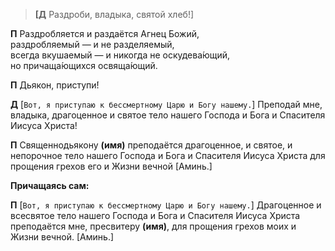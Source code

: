 > **[Д** Раздроби, владыка, святой хлеб!<R>]</R>

**П** Раздробляется и раздаётся Агнец Божий,  
раздробляемый — и не разделяемый,  
всегда вкушаемый — и никогда не оскудева́ющий,  
но причаща́ющихся освяща́ющий.

**П** Дьякон, приступи́!

**Д** <R>[</R>`Вот, я приступаю к бессмертному Царю и Богу нашему.`<R>]</R> Преподай мне, владыка, драгоценное и святое тело нашего Господа и Бога и Спасителя Иисуса Христа!

**П** Священнодьякону **(имя)** преподаётся драгоценное, и святое, и непорочное тело нашего Господа и Бога и Спасителя Иисуса Христа для прощения грехов его и Жизни вечной <R>[</R>Аминь.<R>]</R>

**Причащаясь сам:**

**П** <R>[</R>`Вот, я приступаю к бессмертному Царю и Богу нашему.`<R>]</R> Драгоценное и всесвятое тело нашего Господа и Бога и Спасителя Иисуса Христа преподаётся мне, пресвитеру **(имя)**, для прощения грехов моих и Жизни вечной. <R>[</R>Аминь.<R>]</R>
